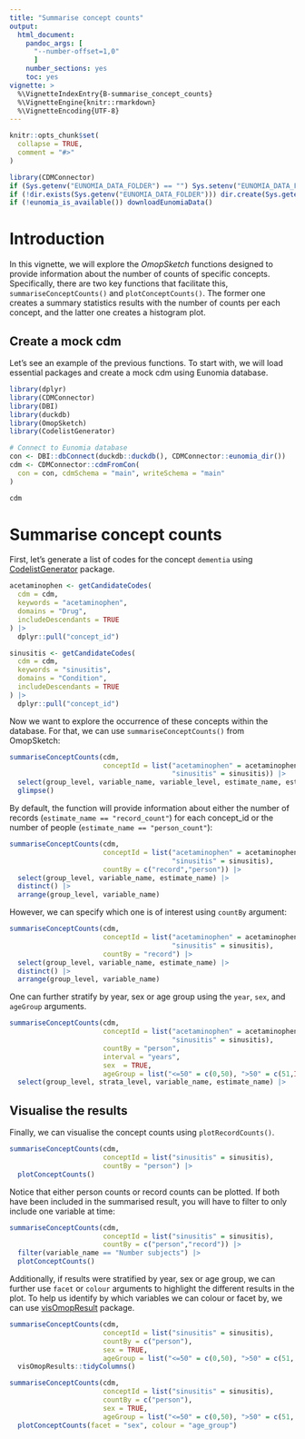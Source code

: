 ```yaml
---
title: "Summarise concept counts"
output: 
  html_document:
    pandoc_args: [
      "--number-offset=1,0"
      ]
    number_sections: yes
    toc: yes
vignette: >
  %\VignetteIndexEntry{B-summarise_concept_counts}
  %\VignetteEngine{knitr::rmarkdown}
  %\VignetteEncoding{UTF-8}
---
```


```r
knitr::opts_chunk$set(
  collapse = TRUE,
  comment = "#>"
)

library(CDMConnector)
if (Sys.getenv("EUNOMIA_DATA_FOLDER") == "") Sys.setenv("EUNOMIA_DATA_FOLDER" = tempdir())
if (!dir.exists(Sys.getenv("EUNOMIA_DATA_FOLDER"))) dir.create(Sys.getenv("EUNOMIA_DATA_FOLDER"))
if (!eunomia_is_available()) downloadEunomiaData()
```

# Introduction

In this vignette, we will explore the *OmopSketch* functions designed to provide information about the number of counts of specific concepts. Specifically, there are two key functions that facilitate this, `summariseConceptCounts()` and `plotConceptCounts()`. The former one creates a summary statistics results with the number of counts per each concept, and the latter one creates a histogram plot.

## Create a mock cdm

Let's see an example of the previous functions. To start with, we will load essential packages and create a mock cdm using Eunomia database.

```r
library(dplyr)
library(CDMConnector)
library(DBI)
library(duckdb)
library(OmopSketch)
library(CodelistGenerator)

# Connect to Eunomia database
con <- DBI::dbConnect(duckdb::duckdb(), CDMConnector::eunomia_dir())
cdm <- CDMConnector::cdmFromCon(
  con = con, cdmSchema = "main", writeSchema = "main"
)

cdm 
```

# Summarise concept counts

First, let's generate a list of codes for the concept `dementia` using [CodelistGenerator](https://darwin-eu.github.io/CodelistGenerator/index.html) package.

```r
acetaminophen <- getCandidateCodes(
  cdm = cdm,
  keywords = "acetaminophen",
  domains = "Drug",
  includeDescendants = TRUE
) |>
  dplyr::pull("concept_id")

sinusitis <- getCandidateCodes(
  cdm = cdm,
  keywords = "sinusitis",
  domains = "Condition",
  includeDescendants = TRUE
) |>
  dplyr::pull("concept_id")

```

Now we want to explore the occurrence of these concepts within the database. For that, we can use `summariseConceptCounts()` from OmopSketch:

```r
summariseConceptCounts(cdm,
                       conceptId = list("acetaminophen" = acetaminophen,                          
                                        "sinusitis" = sinusitis)) |>   
  select(group_level, variable_name, variable_level, estimate_name, estimate_value) |>   
  glimpse() 
``` 
By default, the function will provide information about either the number of records (`estimate_name == "record_count"`) for each concept_id or the number of people (`estimate_name == "person_count"`): 
```r
summariseConceptCounts(cdm, 
                       conceptId = list("acetaminophen" = acetaminophen, 
                                        "sinusitis" = sinusitis), 
                       countBy = c("record","person")) |>
  select(group_level, variable_name, estimate_name) |>
  distinct() |>
  arrange(group_level, variable_name)

```         

However, we can specify which one is of interest using `countBy` argument:

```r
summariseConceptCounts(cdm, 
                       conceptId = list("acetaminophen" = acetaminophen,
                                        "sinusitis" = sinusitis),
                       countBy = "record") |>
  select(group_level, variable_name, estimate_name) |>
  distinct() |>
  arrange(group_level, variable_name) 
```

One can further stratify by year, sex or age group using the `year`, `sex`, and `ageGroup` arguments.

``` r
summariseConceptCounts(cdm,
                       conceptId = list("acetaminophen" = acetaminophen,
                                        "sinusitis" = sinusitis),
                       countBy = "person",
                       interval = "years",
                       sex  = TRUE,  
                       ageGroup = list("<=50" = c(0,50), ">50" = c(51,Inf))) |>   
  select(group_level, strata_level, variable_name, estimate_name) |>   glimpse() 
```

## Visualise the results 
Finally, we can visualise the concept counts using `plotRecordCounts()`. 

```r
summariseConceptCounts(cdm, 
                       conceptId = list("sinusitis" = sinusitis), 
                       countBy = "person") |> 
  plotConceptCounts()

```         
Notice that either person counts or record counts can be plotted. If both have been included in the summarised result, you will have to filter to only include one variable at time:

```r
summariseConceptCounts(cdm, 
                       conceptId = list("sinusitis" = sinusitis),
                       countBy = c("person","record")) |>
  filter(variable_name == "Number subjects") |>
  plotConceptCounts()
```

Additionally, if results were stratified by year, sex or age group, we can further use `facet` or `colour` arguments to highlight the different results in the plot. To help us identify by which variables we can colour or facet by, we can use [visOmopResult](https://darwin-eu.github.io/visOmopResults/) package.

```r
summariseConceptCounts(cdm, 
                       conceptId = list("sinusitis" = sinusitis),
                       countBy = c("person"),
                       sex = TRUE, 
                       ageGroup = list("<=50" = c(0,50), ">50" = c(51, Inf))) |>
  visOmopResults::tidyColumns()

summariseConceptCounts(cdm, 
                       conceptId = list("sinusitis" = sinusitis),
                       countBy = c("person"),
                       sex = TRUE, 
                       ageGroup = list("<=50" = c(0,50), ">50" = c(51, Inf))) |>
  plotConceptCounts(facet = "sex", colour = "age_group")
```
